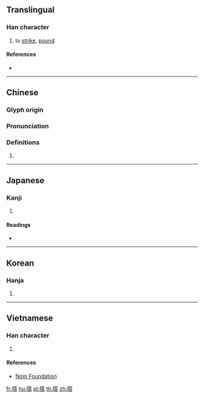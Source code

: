 {{character info/new}}
==Translingual==

===Han character===
{{Han char|rn=64|rad=手|as=12|sn=15|four=58061|canj=QHOR|ids=⿰扌答}}

# {{lb|zh|Cantonese}} to [[strike]], [[pound]]

====References====
* {{Han ref|kx=0454.210|dkj=12711|dj=0804.010|hdz=31960.020|uh=6498|ud=25752|bh=E5BC|bd=58812}}

----

==Chinese==
{{zh-forms}}

===Glyph origin===
{{Han etym}}

===Pronunciation===
{{zh-pron
|m=dā
|c=daap3
|mc=y
|oc=y
|cat=
}}

===Definitions===
{{zh-hanzi}}

# {{rfdef|zh}}

----

==Japanese==

===Kanji===
{{ja-kanji|grade=|rs=手12}}

# {{defn|lang=ja|sort=手12}}

====Readings====
* {{ja-readings|on=[[とう]] (tō)|kun=}}

----

==Korean==

===Hanja===
{{ko-hanja|hangeul=갑|eumhun=|rv=p|mr=p|y=p}}

# {{defn|lang=ko|sort=手12}}

----

==Vietnamese==

===Han character===
{{vi-readings|rs=手12|hanviet=[[ráp]], [[đắp]], [[tháp]], [[thắp]], [[đập]]}}

# {{defn|lang=vi|sort=手12}}

====References====
* [http://nomfoundation.org/common/nom_details.php?codepoint=6498 Nom Foundation]

[[fr:撘]]
[[hu:撘]]
[[pl:撘]]
[[th:撘]]
[[zh:撘]]